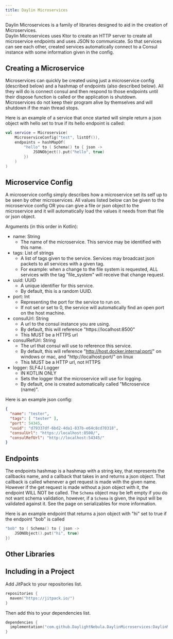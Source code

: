 ```yaml
---
title: Daylin Microservices
---
```


Daylin Microservices is a family of libraries designed to aid in the creation of Microservices.  
Daylin Microservices uses Ktor to create an HTTP server to create all microservice endpoints and uses JSON to communicate.
So that services can see each other, created services automatically connect to a Consul instance with some information given in the config.

## Creating a Microservice
Microservices can quickly be created using just a microservice config (described below) and a hashmap of endpoints (also described below).  All they will do is connect consul and then respond to those endpoints until their dispose function is called or the application is shutdown.  Microservices do not keep their program alive by themselves and will shutdown if the main thread stops.

Here is an example of a service that once started will simple return a json object with hello set to true if its hello endpoint is called:
```kotlin
val service = Microservice(
    MicroserviceConfig("test", listOf()),
    endpoints = hashMapOf(
        "hello" to ( Schema() to { json ->
            JSONObject().put("hello", true)
        })
    )
)
```

## Microservice Config
A microservice config simply describes how a microservice set its self up to be seen by other microservices.  All values listed below can be given to the microservice config OR you can give a file or json object to the microservice and it will automatically load the values it needs from that file or json object.

Arguments (in this order in Kotlin):
- name: String
  - The name of the microservice.  This service may be identified with this name.
- tags: List of strings
  - A list of tags given to the service.  Services may broadcast json packets to all services with a given tag.
  - For example: when a change to the file system is requested, ALL services with the tag "file_system" will receive that change request.
- uuid: UUID
  - A unique identifier for this service.
  - By default, this is a random UUID.
- port: Int
  - Representing the port for the service to run on.
  - If not set or set to 0, the service will automatically find an open port on the host machine.
- consulUrl: String
  - A url to the consul instance you are using.
  - By default, this will reference "https://localhost:8500"
  - This MUST be a HTTPS url
- consulRefUrl: String
  - The url that consul will use to reference this service.
  - By default, this will reference "http://host.docker.internal:port/" on windows or mac, and "http://localhost:port/" on linux
  - This MUST be a HTTP url, not HTTPS
- logger: SLF4J Logger
  - IN KOTLIN ONLY
  - Sets the logger that the microservice will use for logging.
  - By default, one is created automatically called "Microservice (name)".

Here is an example json config:
```json
{
  "name": "tester",
  "tags": [ "tester" ],
  "port": 54345,
  "uuid": "d79337df-6bd2-4da1-837b-e64c8cd70318",
  "consulUrl": "https://localhost:8500/",
  "consulRefUrl": "http://localhost:54345/"
}
```

## Endpoints
The endpoints hashmap is a hashmap with a string key, that represents the callbacks name, and a callback that takes in and returns a json object.  That callback is called whenever a get request is made with the given name.  However if the get request is made without a json object with it, the endpoint WILL NOT be called.  The `Schema` object may be left empty if you do not want schema validation, however, if a `Schema` is given, the input will be validated against it.  See the page on serializables for more information.

Here is an example endpoint that returns a json object with "hi" set to true if the endpoint "bob" is called
```kotlin
"bob" to ( Schema() to { json ->
    JSONObject().put("hi", true)
})
```

## Other Libraries
<CardGrid>
    <LinkCard title="Serializables" href="/daylinmicroservices/serializables/" />
    <LinkCard title="Redis" href="/daylinmicroservices/redis/" />
</CardGrid>

## Including in a Project
Add JitPack to your repositories list.
```kotlin
repositories {
  maven("https://jitpack.io/")
}
```

Then add this to your dependencies list.  
```kotlin
dependencies {
  implementation("com.github.DaylightNebula.DaylinMicroservices:DaylinMicroservices-Core:0.4.4")
}
```

<CardGrid>
<LinkCard title="GitHub - Core" href="https://github.com/DaylightNebula/DaylinMicroservices.git" />
<LinkCard title="GitHub - Redis" href="https://github.com/DaylightNebula/DaylinMicroservices-Redis.git" />
</CardGrid>